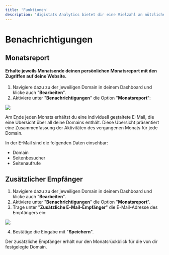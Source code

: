 ```yaml
---
title: 'Funktionen'
description: 'digistats Analytics bietet dir eine Vielzahl an nützlichen Funktionen an, welche du für eine effiziente Analyse nutzen kannst.'
---
```

# Benachrichtigungen

## Monatsreport

#### Erhalte jeweils Monatsende deinen persönlichen Monatsreport mit den Zugriffen auf deine Website.

1. Navigiere dazu zu der jeweiligen Domain in deinem Dashboard und klicke auch "**Bearbeiten**".
2. Aktiviere unter "**Benachrichtigungen**" die Option "**Monatsreport**":

<img src="/images/2.png" />

Am Ende jeden Monats erhältst du eine individuell gestaltete E-Mail, die eine Übersicht über all deine Domains enthält. Diese Übersicht präsentiert eine Zusammenfassung der Aktivitäten des vergangenen Monats für jede Domain.

In der E-Mail sind die folgenden Daten einsehbar:
- Domain
- Seitenbesucher
- Seitenaufrufe

## Zusätzlicher Empfänger

1. Navigiere dazu zu der jeweiligen Domain in deinem Dashboard und klicke auch "**Bearbeiten**".
2. Aktiviere unter "**Benachrichtigungen**" die Option "**Monatsreport**".
3. Trage unter "**Zusätzliche E-Mail-Empfänger**" die E-Mail-Adresse des Empfängers ein:

<img src="/images/3.png" />

4. Bestätige die Eingabe mit "**Speichern**".

<Note>
Der zusätzliche Empfänger erhält nur den Monatsrückblick für die von dir festgelegte Domain.
</Note>
